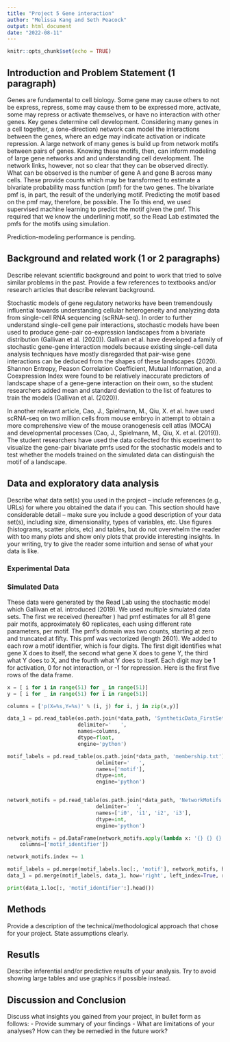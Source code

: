 ```yaml
---
title: "Project 5 Gene interaction"
author: "Melissa Kang and Seth Peacock"
output: html_document
date: "2022-08-11"
---
```


```r
knitr::opts_chunk$set(echo = TRUE)
```


## Introduction and Problem Statement (1 paragraph)
Genes are fundamental to cell biology. Some gene may cause others to not be express, repress, some may cause them to be expressed more, activate, some may repress or activate themselves, or have no interaction with other genes. Key genes determine cell development. Considering many genes in a cell together, a (one-direction) network can model the interactions between the genes, where an edge may indicate activation or indicate repression. A large network of many genes is build up from network motifs between pairs of genes. Knowing these motifs, then, can inform modeling of large gene networks and and understanding cell development. The network links, however, not so clear that they can be observed directly. What can be observed is the number of gene A and gene B across many cells. These provide counts which may be transformed to estimate a bivariate probability mass function (pmf) for the two genes. The bivariate pmf is, in part, the result of the underlying motif. Predicting the motif based on the pmf may, therefore, be possible. The To this end, we used supervised machine learning to predict the motif given the pmf. This required that we know the underlining motif, so the Read Lab estimated the pmfs for the motifs using simulation. 

Prediction-modeling performance is pending.


## Background and related work (1 or 2 paragraphs)
Describe relevant scientific background and point to work that tried to solve similar problems in the past. Provide a few references to textbooks and/or research articles that describe relevant background. 


Stochastic models of gene regulatory networks have been tremendously influential towards understanding cellular heterogeneity and analyzing data from single-cell RNA sequencing (scRNA-seq). In order to further understand single-cell gene pair interactions, stochastic models have been used to produce gene-pair co-expression landscapes from a bivariate distribution (Gallivan et al. (2020)). Gallivan et al. have developed a family of stochastic gene-gene interaction models because existing single-cell data analysis techniques have mostly disregarded that pair-wise gene interactions can be deduced from the shapes of these landscapes (2020). Shannon Entropy, Peason Correlation Coefficient, Mutual Information, and a Coexpression Index were found to be relatively inaccurate predictors of landscape shape of a gene-gene interaction on their own, so the student researchers added mean and standard deviation to the list of features to train the models (Gallivan et al. (2020)). 

In another relevant article, Cao, J., Spielmann, M., Qiu, X. et al. have used scRNA-seq on two million cells from mouse embryo in attempt to obtain a more comprehensive view of the mouse oranogenesis cell atlas (MOCA) and developmental processes (Cao, J., Spielmann, M., Qiu, X. et al. (2019)). The student researchers have used the data collected for this experiment to visualize the gene-pair bivariate pmfs used for the stochastic models and to test whether the models trained on the simulated data can distinguish the motif of a landscape. 


## Data and exploratory data analysis
Describe what data set(s) you used in the project – include references (e.g., URLs) for where you obtained the data if you can.  This section should have considerable detail – make sure you include a good description of your data set(s), including size, dimensionality, types of variables, etc. 
Use figures (histograms, scatter plots, etc) and tables, but do not overwhelm the reader with too many plots and show only plots that provide interesting insights. In your writing, try to give the reader some intuition and sense of what your data is like.

### Experimental Data


### Simulated Data
These data were generated by the Read Lab using the stochastic model which Gallivan et al. introduced (2019). We used multiple simulated data sets. The first we received (hereafter ) had pmf estimates for all 81 gene pair motifs, approximately 60 replicates, each using different rate parameters, per motif. The pmf's domain was two counts, starting at zero and truncated at fifty. This pmf was vectorized (length 2601). We added to each row a motif identifier, which is four digits. The first digit identifies what gene X does to itself, the second what gene X does to gene Y, the third what Y does to X, and the fourth what Y does to itself. Each digit may be 1 for activation, 0 for not interaction, or -1 for repression. Here is the first five rows of the data frame.

```python
x = [ i for i in range(51) for _ in range(51)]
y = [ i for _ in range(51) for i in range(51)]

columns = ['p(X=%s,Y=%s)' % (i, j) for i, j in zip(x,y)]

data_1 = pd.read_table(os.path.join(*data_path, 'SyntheticData_FirstSet.txt'),
                       delimiter='   ',
                       names=columns,
                       dtype=float,
                       engine='python')

motif_labels = pd.read_table(os.path.join(*data_path, 'membership.txt'),
                             delimiter='   ',
                             names=['motif'],
                             dtype=int,
                             engine='python')


network_motifs = pd.read_table(os.path.join(*data_path, 'NetworkMotifs.txt'),
                             delimiter='  ',
                             names=['i0', 'i1', 'i2', 'i3'],
                             dtype=int,
                             engine='python')

network_motifs = pd.DataFrame(network_motifs.apply(lambda x: '{} {} {} {}'.format(*x), axis=1),
    columns=['motif_identifier'])

network_motifs.index += 1

motif_labels = pd.merge(motif_labels.loc[:, 'motif'], network_motifs, how='left', left_on='motif', right_index=True)
data_1 = pd.merge(motif_labels, data_1, how='right', left_index=True, right_index=True)

print(data_1.loc[:, 'motif_identifier':].head())
```


## Methods
Provide a description of the technical/methodological approach that chose for your project. State assumptions clearly. 



## Resutls
Describe inferential and/or predictive results of your analysis. Try to avoid showing large tables and use graphics if possible instead. 


## Discussion and Conclusion 
Discuss what insights you gained from your project, in bullet form as follows:
- Provide summary of your findings
- What are limitations of your analyses? How can they be remedied in the future work?

 
